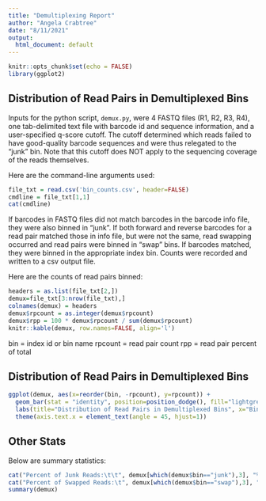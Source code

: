 ```yaml
---
title: "Demultiplexing Report"
author: "Angela Crabtree"
date: "8/11/2021"
output:
  html_document: default
---
```


```r
knitr::opts_chunk$set(echo = FALSE)
library(ggplot2)
```

## Distribution of Read Pairs in Demultiplexed Bins

Inputs for the python script, `demux.py`, were 4 FASTQ files (R1, R2, R3, R4), one tab-delimited text file with barcode id and sequence information, and a user-specified q-score cutoff. The cutoff determined which reads failed to have good-quality barcode sequences and were thus relegated to the "junk" bin. Note that this cutoff does NOT apply to the sequencing coverage of the reads themselves. 

Here are the command-line arguments used:

```r
file_txt = read.csv('bin_counts.csv', header=FALSE)
cmdline = file_txt[1,1]
cat(cmdline)
```

If barcodes in FASTQ files did not match barcodes in the barcode info file, they were also binned in "junk". If both forward and reverse barcodes for a read pair matched those in info file, but were not the same, read swapping occurred and read pairs were binned in "swap" bins. If barcodes matched, they were binned in the appropriate index bin. Counts were recorded and written to a csv output file. 

Here are the counts of read pairs binned: 

```r
headers = as.list(file_txt[2,])
demux=file_txt[3:nrow(file_txt),]
colnames(demux) = headers
demux$rpcount = as.integer(demux$rpcount)
demux$rpp = 100 * demux$rpcount / sum(demux$rpcount)
knitr::kable(demux, row.names=FALSE, align='l')
```
bin = index id or bin name
rpcount = read pair count
rpp = read pair percent of total

## Distribution of Read Pairs in Demultiplexed Bins

```r
ggplot(demux, aes(x=reorder(bin, -rpcount), y=rpcount)) +
  geom_bar(stat = "identity", position=position_dodge(), fill="lightgreen", color="darkgreen") +
  labs(title="Distribution of Read Pairs in Demultiplexed Bins", x="Bin", y="% of Read Pairs in Bin") +
  theme(axis.text.x = element_text(angle = 45, hjust=1))
```

## Other Stats

Below are summary statistics: 

```r
cat("Percent of Junk Reads:\t\t", demux[which(demux$bin=="junk"),3], "%\n")
cat("Percent of Swapped Reads:\t", demux[which(demux$bin=="swap"),3], "%\n\n")
summary(demux)
```

